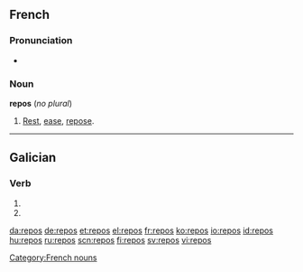 ==French==

===Pronunciation===
* {{audio|Fr-repos.ogg|audio}}

===Noun===
'''repos''' {{m}} (''no plural'')

# [[rest|Rest]], [[ease]], [[repose]].

[[Category:French nouns]]

----

==Galician==

===Verb===
{{gl-verb-form}}

# {{conjugation of|[[repoñer#Galician|repoñer]]||2|s|pres|ind}}
# {{conjugation of|[[repór#Galician|repór]]||2|s|pres|ind}}

[[da:repos]]
[[de:repos]]
[[et:repos]]
[[el:repos]]
[[fr:repos]]
[[ko:repos]]
[[io:repos]]
[[id:repos]]
[[hu:repos]]
[[ru:repos]]
[[scn:repos]]
[[fi:repos]]
[[sv:repos]]
[[vi:repos]]